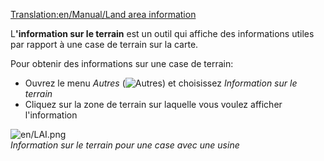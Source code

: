 [[Translation:en/Manual/Land area information]]

L''''information sur le terrain''' est un outil qui affiche des informations utiles par rapport à une case de terrain sur la carte.

Pour obtenir des informations sur une case de terrain:

*Ouvrez le menu ''Autres'' ([[File:en/Manual html 51cda05b.png|Autres]]) et choisissez ''Information sur le terrain''
*Cliquez sur la zone de terrain sur laquelle vous voulez afficher l'information

[[File:en/LAI.png]]<br>
''Information sur le terrain pour une case avec une usine''